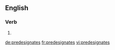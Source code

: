 ==English==

===Verb===
{{head|en|verb form}}

# {{en-third-person singular of|predesignate}}

[[de:predesignates]]
[[fr:predesignates]]
[[vi:predesignates]]